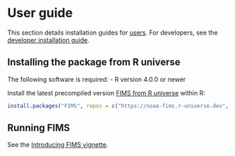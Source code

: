 # User guide

This section details installation guides for [users](#user-installation-guide). For developers, see the [developer installation guide](#developer-software-and-installation-guide).

## Installing the package from R universe

The following software is required:
- R version 4.0.0 or newer

Install the latest precompiled version  [FIMS from R universe](https://noaa-fims.r-universe.dev/FIMS) within R:

```r
install.packages("FIMS", repos = c("https://noaa-fims.r-universe.dev", "https://cloud.r-project.org"))
```

## Running FIMS

See the [Introducing FIMS vignette](https://noaa-fims.github.io/FIMS/articles/fims-demo.html).
